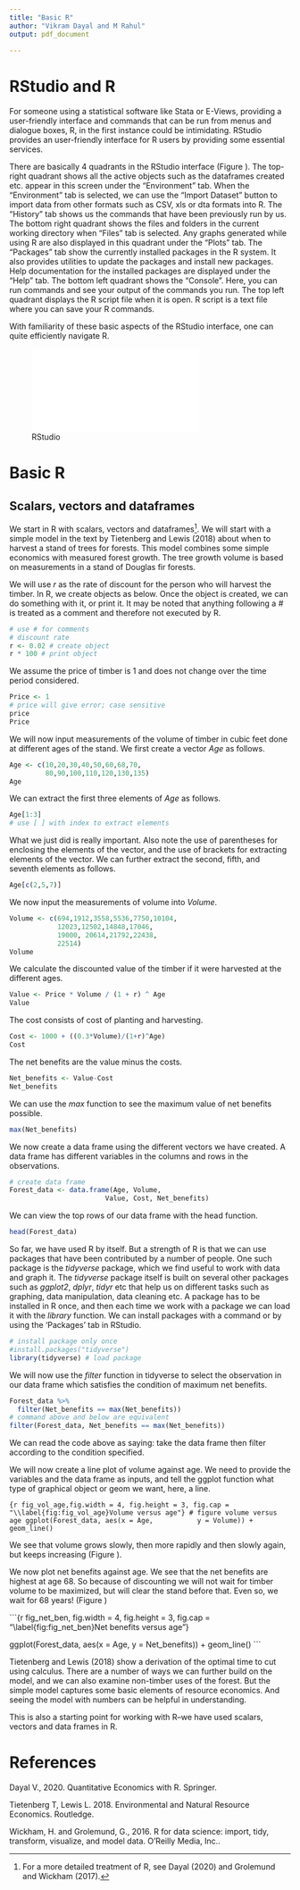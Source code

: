 ```yaml
---
title: "Basic R"
author: "Vikram Dayal and M Rahul"
output: pdf_document
 
---
```



# RStudio and R

For someone using a statistical software like Stata or E-Views, providing a user-friendly interface and commands that can be run from menus and dialogue  boxes, R, in the first instance could be intimidating. RStudio provides an user-friendly interface for R users by providing some essential services. 

There are basically 4 quadrants in the RStudio interface (Figure \ref{RStudio}). The top-right quadrant shows all the active objects such as the dataframes created etc. appear in this screen under the "Environment" tab. When the "Environment" tab is selected, we can use the "Import Dataset" button to import data from other formats such as CSV, xls or dta formats into R. The "History" tab shows us the commands that have been previously run by us. The bottom right quadrant shows the files and folders in the current working directory when "Files" tab is selected. Any graphs generated while using R are also displayed in this quadrant under the "Plots" tab. The "Packages" tab show the currently installed packages in the R system. It also provides utilities to update the packages and install new packages. Help documentation for the installed packages are displayed under the "Help" tab. The bottom left quadrant shows the "Console". Here, you can run commands and see your output of the commands you run. The top left quadrant displays the R script file when it is open. R script is a text file where you can save your R commands. 	

With familiarity of these basic aspects of the RStudio interface, one can quite efficiently navigate R.   

![RStudio \label{RStudio}](R_studio_screen.pdf)


# Basic R

## Scalars, vectors and dataframes

We start in R with scalars, vectors and dataframes^[For a more detailed treatment of R, see Dayal (2020) and Grolemund and Wickham (2017).]. We will start with a simple model in the text by Tietenberg and Lewis (2018) about when to harvest a stand of trees for forests. This model combines some simple economics with measured forest growth. The tree growth volume is based on measurements in a stand of Douglas fir forests. 

We will use *r* as the rate of discount for the person who will harvest the timber. In R, we create objects as below. Once the object is created, we can do something with it, or print it. It may be noted that anything following a *#* is treated as a comment and therefore not executed by R. 

```r
# use # for comments
# discount rate
r <- 0.02 # create object
r * 100 # print object
```

We assume the price of timber is 1 and does not change over the time period considered.


```r
Price <- 1
# price will give error; case sensitive
price
Price
```


We will now input measurements of the volume of timber in cubic feet done at different ages of the stand. We first create a vector *Age* as follows.

```r
Age <- c(10,20,30,40,50,60,68,70,
         80,90,100,110,120,130,135)
Age
```


We can extract the first three elements of *Age* as follows. 

```r
Age[1:3]
# use [ ] with index to extract elements
```


What we just did is really important. Also note the use of parentheses for enclosing the elements of the vector, and the use of brackets for extracting elements of the vector. We can further extract the second, fifth, and seventh elements as follows. 

```r
Age[c(2,5,7)]
```


We now input the measurements of volume into *Volume*.

```r
Volume <- c(694,1912,3558,5536,7750,10104,
            12023,12502,14848,17046,
            19000, 20614,21792,22438,
            22514)
Volume

```

We calculate the discounted value of the timber if it were harvested at the different ages.

```r
Value <- Price * Volume / (1 + r) ^ Age
Value
```



The cost consists of cost of planting and harvesting. 

```r
Cost <- 1000 + ((0.3*Volume)/(1+r)^Age)
Cost
```



The net benefits are the value minus the costs. 

```r
Net_benefits <- Value-Cost
Net_benefits
```


We can use the *max* function to see the maximum value of net benefits possible. 

```r
max(Net_benefits)
```


We now create a data frame using the different vectors we have created. A data frame has different variables in the columns and rows in the observations. 

```r
# create data frame
Forest_data <- data.frame(Age, Volume,
                        Value, Cost, Net_benefits)
```


We can view the top rows of our data frame with the head function. 


```r
head(Forest_data)
```

So far, we have used R by itself. But a strength of R is that we can use packages that have been contributed by a number of people. One such package is the *tidyverse* package, which we find useful to work with data and graph it. The *tidyverse* package itself is built on several other packages such as *ggplot2*, *dplyr*, *tidyr* etc that help us on different tasks such as graphing, data manipulation, data cleaning etc.  A package has to be installed in R once, and then each time we work with a package we can load it with the *library* function. We can install packages with a command or by using the 'Packages' tab in RStudio. 

```r
# install package only once
#install.packages("tidyverse")
library(tidyverse) # load package
```

We will now use the *filter* function in tidyverse to select the observation in our data frame which satisfies the condition of maximum net benefits. 

```r
Forest_data %>%
  filter(Net_benefits == max(Net_benefits))
# command above and below are equivalent
filter(Forest_data, Net_benefits == max(Net_benefits))
```



We can read the code above as saying: take the data frame then filter according to the condition specified. 

We will now create a line plot of volume against age. We need to provide the variables and the data frame as inputs, and tell the ggplot function what type of graphical object or geom we want, here, a line. 

```{r fig_vol_age,fig.width = 4, fig.height = 3, fig.cap = "\\label{fig:fig_vol_age}Volume versus age"}
# figure volume versus age
ggplot(Forest_data, aes(x = Age,
          y = Volume)) +
  geom_line()
```


We see that volume grows slowly, then more rapidly and then slowly again, but keeps increasing (Figure \ref{fig:fig_vol_age}). 

We now plot net benefits against age. We see that the net benefits are highest at age 68. So because of discounting we will not wait for timber volume to be maximized, but will clear the stand before that. Even so, we wait for 68 years! (Figure \ref{fig:fig_net_ben}) 

```{r fig_net_ben, fig.width = 4, fig.height = 3, fig.cap = "\\label{fig:fig_net_ben}Net benefits versus age"}

ggplot(Forest_data, aes(x = Age,
                y = Net_benefits)) +
  geom_line()
```


Tietenberg and Lewis (2018) show a derivation of the optimal time to cut using calculus. There are a number of ways we can further build on the model, and we can also examine non-timber uses of the forest. But the simple model captures some basic elements of resource economics. And seeing the model with numbers can be helpful in understanding. 

This is also a starting point for working with R--we have used scalars, vectors and data frames in R. 

# References

Dayal V., 2020. Quantitative Economics with R. Springer.

Tietenberg T, Lewis L. 2018. Environmental and Natural Resource Economics. Routledge.

Wickham, H. and Grolemund, G., 2016. R for data science: import, tidy, transform, visualize, and model data. O'Reilly Media, Inc..
